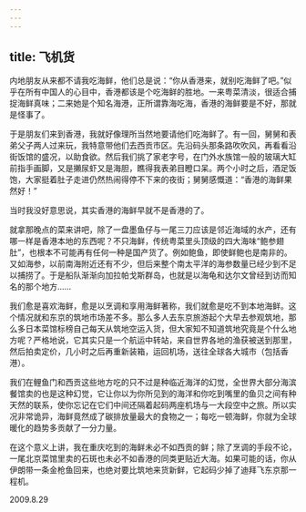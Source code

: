 ```yaml
---
---
---
```

title: 飞机货
---




内地朋友从来都不请我吃海鲜，他们总是说：“你从香港来，就别吃海鲜了吧。”似乎在所有中国人的心目中，香港都该是个吃海鲜的胜地。一来粤菜清淡，很适合捕捉海鲜真味；二来她是个知名海港，正所谓靠海吃海，香港的海鲜要是不好，那就是怪事了。

于是朋友们来到香港，我就好像理所当然地要请他们吃海鲜了。有一回，舅舅和表弟父子两人过来玩，我特意带他们去西贡市区。先沿码头那条路吹吹风，再看看沿街饭馆的盛况，以助食欲。然后我们挑了家老字号，在门外水族馆一般的玻璃大缸前指手画脚，又是攋尿虾又是海胆，瞧得我表弟目瞪口呆。两个小时之后，酒足饭饱，大家挺着肚子走进仍然热闹得停不下来的夜街；舅舅感慨道：“香港的海鲜果然好！”

当时我没好意思说，其实香港的海鲜早就不是香港的了。

就拿那晚点的菜来讲吧，除了一盘墨鱼仔与一尾三刀应该是邻近海域的水产，还有哪一样是香港本地的东西呢？不只海鲜，传统粤菜里头顶级的四大海味“鲍参翅肚”，也根本不可能再有任何一种是国产货了。例如鲍鱼，即使鲜鲍也是南非的。又如海参，以前南海附近还有不少，但后来整个南太平洋的海参数量已经少到不足以捕捞了。于是船队渐渐向加拉帕戈斯群岛，也就是以海龟和达尔文曾经到访而知名的那个地方……

我们愈是喜欢海鲜，愈是以烹调和享用海鲜著称，我们就愈是吃不到本地海鲜。这个情况就和东京的筑地市场差不多。那么多人去东京旅游起个大早去参观筑地，那么多日本菜馆标榜自己每天从筑地空运入货，但大家知不知道筑地究竟是个什么地方呢？严格地说，它其实只是一个航运中转站，来自世界各地的渔获被送到那里，然后拍卖定价，几小时之后再重新装箱，运回机场，送往全球各大城市（包括香港）。

我们在鲤鱼门和西贡这些地方吃的只不过是种临近海洋的幻觉，全世界大部分海滨餐馆卖的也是这种幻觉，它让你以为你所见到的海洋和你吃到嘴里的鱼贝之间有种天然的联系，使你忘记在它们中间还隔着起码两座机场与一大段空中之旅。所以实况非常诡异，海鲜竟然成了碳排放量最大的食物之一；每吃一顿海鲜，你就为全球暖化的趋势多贡献了一分力量。

在这个意义上讲，我在重庆吃到的海鲜未必不如西贡的鲜；除了烹调的手段不论，一尾北京菜馆里卖的石斑也未必不如香港的同类更贴近大海。如果可能的话，你从伊朗带一条金枪鱼回来，也绝对要比筑地来货新鲜，它起码少掉了迪拜飞东京那一程机。





2009.8.29